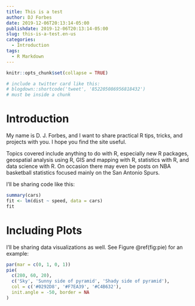 ```yaml
---
title: This is a test
author: DJ Forbes
date: 2019-12-06T20:13:14-05:00
publishdate: 2019-12-06T20:13:14-05:00
slug: this-is-a-test.en-us
categories:
  - Introduction
tags:
  - R Markdown
---
```

```r
knitr::opts_chunk$set(collapse = TRUE)

# include a twitter card like this:
# blogdown::shortcode('tweet', '852205086956818432')
# must be inside a chunk
```

# Introduction

My name is D. J. Forbes, and I want to share practical R tips, tricks, and projects with you. I hope you find the site useful.

Topics covered include anything to do with R, especially new R packages, geospatial analysis using R, GIS and mapping with R, statistics with R, and data science with R. On occasion there may even be posts on NBA basketball statistics focused mainly on the San Antonio Spurs.

I’ll be sharing code like this:

```r
summary(cars)
fit <- lm(dist ~ speed, data = cars)
fit
```

# Including Plots

I’ll be sharing data visualizations as well. See Figure \@ref(fig:pie) for an example:

```r
par(mar = c(0, 1, 0, 1))
pie(
  c(280, 60, 20),
  c('Sky', 'Sunny side of pyramid', 'Shady side of pyramid'),
  col = c('#0292D8', '#F7EA39', '#C4B632'),
  init.angle = -50, border = NA
)
```

